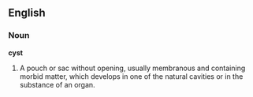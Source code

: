 ==English==

===Noun===

'''cyst'''

#A pouch or sac without opening, usually membranous and containing morbid matter, which develops in one of the natural cavities or in the substance of an organ.